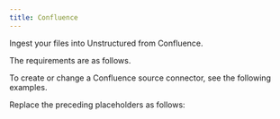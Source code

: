 ```yaml
---
title: Confluence
---
```


Ingest your files into Unstructured from Confluence.

The requirements are as follows.


<ConfluencePrerequisites />

To create or change a Confluence source connector, see the following examples.


<CodeGroup>
    <ConfluenceAPIRESTCreate />
    <ConfluenceAPIRESTChange />
</CodeGroup>

Replace the preceding placeholders as follows:


<ConfluenceAPIPlaceholders />